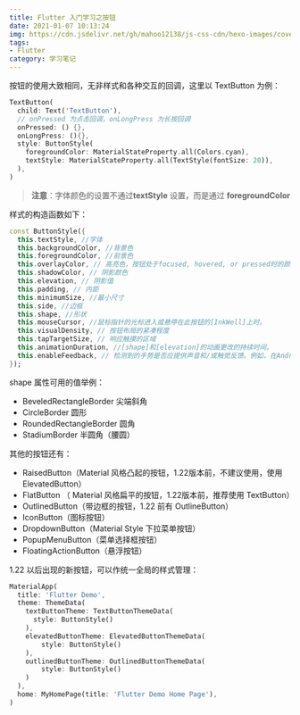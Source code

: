 ```yaml
---
title: Flutter 入门学习之按钮
date: 2021-01-07 10:13:24
img: https://cdn.jsdelivr.net/gh/mahoo12138/js-css-cdn/hexo-images/cover/flutter.png
tags: 
- Flutter
category: 学习笔记
---
```


按钮的使用大致相同，无非样式和各种交互的回调，这里以 TextButton 为例：

```dart
TextButton(
  child: Text('TextButton'),
  // onPressed 为点击回调，onLongPress 为长按回调
  onPressed: () {},
  onLongPress: (){},
  style: ButtonStyle(
    foregroundColor: MaterialStateProperty.all(Colors.cyan),
    textStyle: MaterialStateProperty.all(TextStyle(fontSize: 20)),
  ),
)
```

> **注意**：字体颜色的设置不通过**textStyle** 设置，而是通过 **foregroundColor**

样式的构造函数如下：

```dart
const ButtonStyle({
  this.textStyle, //字体
  this.backgroundColor, //背景色
  this.foregroundColor, //前景色
  this.overlayColor, // 高亮色，按钮处于focused, hovered, or pressed时的颜色
  this.shadowColor, // 阴影颜色
  this.elevation, // 阴影值
  this.padding, // 内距
  this.minimumSize, //最小尺寸
  this.side, //边框
  this.shape, //形状
  this.mouseCursor, //鼠标指针的光标进入或悬停在此按钮的[InkWell]上时。
  this.visualDensity, // 按钮布局的紧凑程度
  this.tapTargetSize, // 响应触摸的区域
  this.animationDuration, //[shape]和[elevation]的动画更改的持续时间。
  this.enableFeedback, // 检测到的手势是否应提供声音和/或触觉反馈。例如，在Android上，点击会产生咔哒声，启用反馈后，长按会产生短暂的振动。通常，组件默认值为true。
});

```

shape 属性可用的值举例：

+ BeveledRectangleBorder	尖端斜角
+ CircleBorder    圆形
+ RoundedRectangleBorder   圆角
+ StadiumBorder   半圆角（腰圆）

其他的按钮还有：

+ RaisedButton（Material 风格凸起的按钮，1.22版本前，不建议使用，使用 ElevatedButton）
+ FlatButton （ Material 风格扁平的按钮，1.22版本前，推荐使用 TextButton）
+ OutlinedButton（带边框的按钮，1.22 前有 OutlineButton）
+ IconButton（图标按钮）
+ DropdownButton（Material Style 下拉菜单按钮）
+ PopupMenuButton（菜单选择框按钮）
+ FloatingActionButton（悬浮按钮）

1.22 以后出现的新按钮，可以作统一全局的样式管理：

```dart
MaterialApp(
  title: 'Flutter Demo',
  theme: ThemeData(
    textButtonTheme: TextButtonThemeData(
      style: ButtonStyle()
    ),
    elevatedButtonTheme: ElevatedButtonThemeData(
        style: ButtonStyle()
    ),
    outlinedButtonTheme: OutlinedButtonThemeData(
        style: ButtonStyle()
    )
  ),
  home: MyHomePage(title: 'Flutter Demo Home Page'),
)
```






